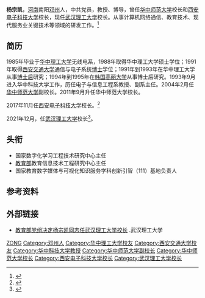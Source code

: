 '''杨宗凯'''{{BD|1963年|10月}}，[[河南|河南]]南阳[[邓州|邓州]]人，中共党员，教授、博导，曾任[[华中师范大学|华中师范大学]]校长和[[西安电子科技大学|西安电子科技大学]]校长，现任[[武汉理工大学|武汉理工大学]]校长。从事计算机网络通信、教育技术、现代服务业关键技术等领域的研发工作。<ref >{{cite web |url=http://renwu.hexun.com/figure_5420.shtml |language= |title=杨宗凯 |publisher=和讯人物 |date= |accessdate=2016-10 |archive-url=https://web.archive.org/web/20171114145504/http://renwu.hexun.com/figure_5420.shtml |archive-date=2017-11-14 |dead-url=yes }}</ref>

== 简历 ==
1985年毕业于[[华中理工大学|华中理工大学]]无线电系，1988年取得华中理工大学硕士学位；1991年取得[[西安交通大学|西安交通大学]]通信与电子系统[[博士|博士]]学位；1991年到1993年在华中理工大学从事[[博士后|博士后]]研究；1994年到1995年在[[韩国|韩国]][[高丽大学|高丽大学]]从事博士后研究。1993年9月进入华中科技大学工作，历任电子与信息工程系教授、副系主任。2004年2月任[[华中师范大学|华中师范大学]]副校长。2011年9月升任华中师范大学校长。

2017年11月任[[西安电子科技大学|西安电子科技大学]]校长。<ref >{{cite web |url=http://cpc.people.com.cn/gbzl/html/121001330.html |language= |title=现任华中师范大学校长杨宗凯 |publisher=中共新闻网 |date= |accessdate=2016-10 |archive-date=2017-11-14 |archive-url=https://web.archive.org/web/20171114202357/http://cpc.people.com.cn/gbzl/html/121001330.html |dead-url=no }}</ref>

2021年12月，任[[武汉理工大学|武汉理工大学]]校长<ref>{{Cite web|title=杨宗凯任武汉理工大学校长|url=http://www.moe.gov.cn/jyb_xwfb/gzdt_gzdt/s5987/202112/t20211209_586119.html|access-date=2021-12-10|work=中华人民共和国教育部|archive-date=2021-12-10|archive-url=https://web.archive.org/web/20211210205824/http://www.moe.gov.cn/jyb_xwfb/gzdt_gzdt/s5987/202112/t20211209_586119.html|dead-url=no}}</ref>。

== 头衔 ==
*国家数字化学习工程技术研究中心主任
*[[中华人民共和国教育部|教育部]]教育信息技术工程研究中心主任
*国家教育数字媒体与可视化知识服务学科创新引智（111）基地负责人

== 参考资料 ==
{{reflist}}

== 外部链接 ==
*[http://news.whut.edu.cn/zhxw/202112/t20211209_858075.shtml 教育部党组决定杨宗凯同志任武汉理工大学校长] {{Wayback|url=http://news.whut.edu.cn/zhxw/202112/t20211209_858075.shtml |date=20211210143401 }}.武汉理工大学

{{武汉理工大学}}

{{DEFAULTSORT:Y杨}}
[[Category:杨姓|ZONG]]
[[Category:邓州人|Category:邓州人]]
[[Category:华中理工大学校友|Category:华中理工大学校友]]
[[Category:西安交通大学校友|Category:西安交通大学校友]]
[[Category:华中科技大学教授|Category:华中科技大学教授]]
[[Category:华中师范大学副校长|Category:华中师范大学副校长]]
[[Category:华中师范大学校长|Category:华中师范大学校长]]
[[Category:西安电子科技大学校长|Category:西安电子科技大学校长]]
[[Category:武汉理工大学校长|Category:武汉理工大学校长]]